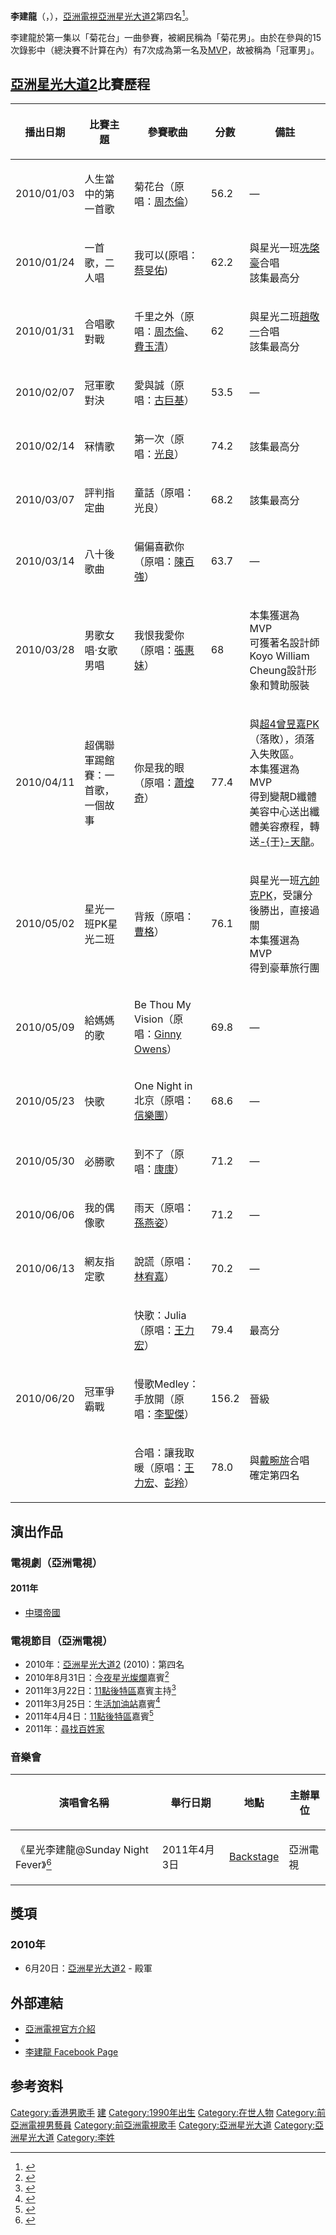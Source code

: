 {{藝人
| 姓名 = 李建龍
| 類型 = 男歌手
| 圖片 = 
| 圖片簡介 = 
| 圖片尺寸 = 
| 原名 = 
| 羅馬拼音 = Li Jian Long
| 英文名 = Simon Li 
| 綽號 = 冠軍男
| 出生日期 = {{birth date and age|1990|12|1}}
| 出生地點 = 
| 語言 = 粵語、英語、國語
| 國籍 = [[中國|中國]]
| 教育程度 = 星海音樂學院 (聲樂系)
| 配偶 = 
| 音樂類型 =
| 職業 = 學生
| 宗教信仰 = 未公開
| 活躍年代 = 2010年至今
| 唱片公司 = 
| 經紀公司 = ATV
| 相關團體 = 
| 網站 = 
}}

'''李建龍'''（{{lang-en |Simon Li Jian Long}}，{{bd|1990年|12月1日|}}），[[亞洲電視|亞洲電視]][[亞洲星光大道_(第二屆)|亞洲星光大道2]]第四名<ref>{{cite web|url=http://app.hkatv.com/atvnews/main.php?id=3488|title=《亞洲星光大道 2》冠軍爭霸戰|deadurl=yes|archiveurl=https://web.archive.org/web/20100625235944/http://app.hkatv.com/atvnews/main.php?id=3488|archivedate=2010年6月25日|df=}}</ref>。

李建龍於第一集以「菊花台」一曲參賽，被網民稱為「菊花男」。由於在參與的15次錄影中（總決賽不計算在內）有7次成為第一名及[[MVP|MVP]]，故被稱為「冠軍男」。

== [[亞洲星光大道_(第二屆)|亞洲星光大道2]]比賽歷程 ==
{| class="wikitable" style="width: 100%"
|-
!播出日期!!比賽主題!!參賽歌曲!!分數!!備註
|-
| 2010/01/03 ||人生當中的第一首歌||菊花台（原唱：[[周杰倫|周杰倫]]）||56.2|| —
|-
| 2010/01/24 ||一首歌，二人唱||我可以(原唱：[[蔡旻佑|蔡旻佑]]) ||62.2 || 與星光一班[[冼棨豪|冼棨豪]]合唱 <br>該集最高分
|-
| 2010/01/31 ||合唱歌對戰||千里之外（原唱：[[周杰倫|周杰倫]]、[[費玉清|費玉清]]）||62|| 與星光二班[[趙敬一|趙敬一]]合唱<br>該集最高分
|-
| 2010/02/07 ||冠軍歌對決||愛與誠（原唱：[[古巨基|古巨基]]）||53.5|| —
|-
| 2010/02/14 ||冧情歌||第一次（原唱：[[光良|光良]]）||74.2|| 該集最高分
|-
| 2010/03/07 ||評判指定曲||童話（原唱：光良）||68.2|| 該集最高分
|-
| 2010/03/14 ||八十後歌曲||偏偏喜歡你（原唱：[[陳百強|陳百強]]）||63.7|| —
|-
| 2010/03/28 ||男歌女唱‧女歌男唱||我恨我愛你（原唱：[[張惠妹|張惠妹]]）||68||本集獲選為MVP<br>可獲著名設計師Koyo William Cheung設計形象和贊助服裝
|-
| 2010/04/11 ||超偶聯軍踢館賽：一首歌，一個故事||你是我的眼（原唱：[[蕭煌奇|蕭煌奇]]）||77.4||  與[[超級偶像_(第四屆)|超4]][[曾昱嘉|曾昱嘉]]PK（落敗），須落入失敗區。<br>本集獲選為MVP<br>得到變靚D纖體美容中心送出纖體美容療程，轉送[[于天龍|-{于}-天龍]]。
|-
| 2010/05/02 ||星光一班PK星光二班||背叛（原唱：[[曹格|曹格]]）||76.1||與星光一班[[亢帥克|亢帥克]]PK，受讓分後勝出，直接過關<br>本集獲選為MVP<br>得到豪華旅行團
|-
| 2010/05/09 ||給媽媽的歌||Be Thou My Vision（原唱：[[Ginny_Owens|Ginny Owens]]）||69.8|| —
|-
| 2010/05/23 ||快歌||One Night in 北京（原唱：[[信樂團|信樂團]]）||68.6|| —
|-
| 2010/05/30 ||必勝歌||到不了（原唱：[[康康|康康]]）||71.2|| —
|-
| 2010/06/06 ||我的偶像歌||雨天（原唱：[[孫燕姿|孫燕姿]]）||71.2|| —
|-
| 2010/06/13 ||網友指定歌||說謊（原唱：[[林宥嘉|林宥嘉]]）||70.2 || —
|-
|rowspan=3|2010/06/20||rowspan=3|冠軍爭霸戰||快歌：Julia（原唱：[[王力宏|王力宏]]）||79.4||最高分
|-
|慢歌Medley：手放開（原唱：[[李聖傑|李聖傑]]）||156.2||晉級
|-
|合唱：讓我取暖（原唱：[[王力宏|王力宏]]、[[彭羚|彭羚]]）||78.0||與[[戴畹旂|戴畹旂]]合唱<br>確定第四名
|}

==演出作品==
===電視劇（亞洲電視）===
====2011年====
*[[中環帝國|中環帝國]]

===電視節目（亞洲電視）===
*2010年：[[亞洲星光大道_(第二屆)|亞洲星光大道2]] (2010)：第四名
*2010年8月31日：[[今夜星光燦爛|今夜星光燦爛]]嘉賓<ref>{{cite web|url=http://www.youtube.com/watch?v=7Y90wR-krDA|title=《今夜星光燦爛》2010.08.31 第31集}}</ref>
*2011年3月22日：[[11點後特區|11點後特區]]嘉賓主持<ref>{{cite web|url=http://www.youtube.com/watch?v=Gnw6EWLQy9o|title=《11點後特區》2011.03.22|access-date=2011-04-23|archive-date=2016-09-21|archive-url=https://web.archive.org/web/20160921233202/https://www.youtube.com/watch?v=Gnw6EWLQy9o|dead-url=no}}</ref>
*2011年3月25日：[[生活加油站|生活加油站]]嘉賓<ref>{{cite web|url=http://www.youtube.com/watch?v=GHUwVp8HHAs&feature=related|title=《生活加油站》2011.03.25|access-date=2011-04-23|archive-date=2016-10-05|archive-url=https://web.archive.org/web/20161005182333/https://www.youtube.com/watch?v=GHUwVp8HHAs&feature=related|dead-url=no}}</ref>
*2011年4月4日：[[11點後特區|11點後特區]]嘉賓<ref>{{cite web|url=http://www.youtube.com/watch?v=KZ9BHdFoLgY&feature=related|title=《11點後特區》2011.04.04|access-date=2011-04-23|archive-date=2016-09-18|archive-url=https://web.archive.org/web/20160918120841/https://www.youtube.com/watch?v=KZ9BHdFoLgY&feature=related|dead-url=no}}</ref>
*2011年：[[尋找百姓家|尋找百姓家]]

===音樂會===
{| class="wikitable" style="width:100%; text-align: center"
! 演唱會名稱|| 舉行日期|| 地點|| 主辦單位
|-
|《星光李建龍@Sunday Night Fever》<ref>{{cite web|url=http://orientaldaily.on.cc/cnt/entertainment/20110324/00282_033.html?pubdate=20110324|title=東方日報 星光幫賣唱李建龍最hit|access-date=2011-04-23|archive-date=2019-11-12|archive-url=https://web.archive.org/web/20191112045521/https://orientaldaily.on.cc/cnt/entertainment/20110324/00282_033.html?pubdate=20110324|dead-url=no}}</ref>|| 2011年4月3日|| [[Backstage|Backstage]]|| 亞洲電視
|}

==獎項==
===2010年=== 
*6月20日：[[亞洲星光大道_(第二屆)|亞洲星光大道2]] - 殿軍

==外部連結==
<!-- 維基百科不是網頁收集處，非官方成立的歌迷/影迷/支援者/後援會網站、網頁、部落格、論壇等的連結，以及YouTube、Google Video之類的影像連結並不適合放在維基百科條目裡，請參考「Wikipedia:不適合維基百科的文章」與「Wikipedia:外部鏈接」。-->
*[https://web.archive.org/web/20100623112527/http://www.hkatv.com/v3/infoprogram/09/asianmillionstarII/26.html 亞洲電視官方介紹]
*{{Sinaweibo|1743026037}}
*[http://www.facebook.com/pages/%E6%9D%8E%E5%BB%BA%E9%BE%8D-Simon-LiJianLong/247901438612 李建龍 Facebook Page]

{{start box}}
{{succession box|[[陳蕾|陳蕾]]|[[譚焌釗|譚焌釗]]|[[亞洲星光大道_(系列)|亞洲星光大道]]第四名|'''[[亞洲星光大道2|第二屆]]'''}}
{{end box}}

[[Category:香港男歌手|Category:香港男歌手]]
[[Category:李姓|建]]
[[Category:1990年出生|Category:1990年出生]]
[[Category:在世人物|Category:在世人物]]
[[Category:前亞洲電視男藝員|Category:前亞洲電視男藝員]]
[[Category:前亞洲電視歌手|Category:前亞洲電視歌手]]
[[Category:亞洲星光大道|Category:亞洲星光大道]]

==参考资料==
{{reflist}}
{{星光家族}}

[[Category:亞洲星光大道|Category:亞洲星光大道]]
[[Category:李姓|Category:李姓]]